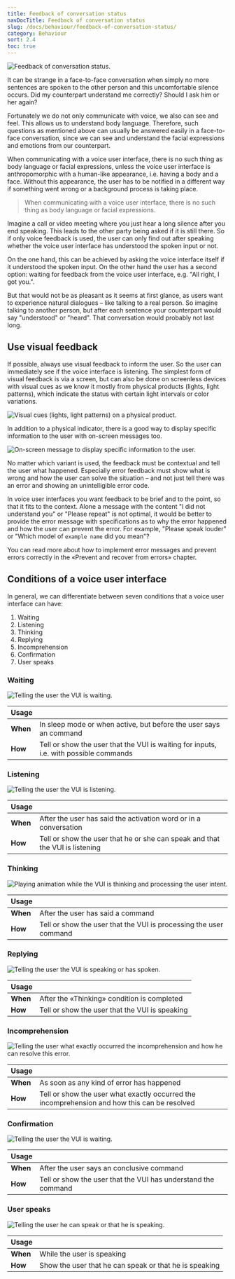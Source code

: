 ```yaml
---
title: Feedback of conversation status
navDocTitle: Feedback of conversation status
slug: /docs/behaviour/feedback-of-conversation-status/
category: Behaviour
sort: 2.4
toc: true
---
```


![Feedback of conversation status.](/images/behaviour/feedbackOfConversationStatus.png)

It can be strange in a face-to-face conversation when simply no more sentences are spoken to the other person and this uncomfortable silence occurs. Did my counterpart understand me correctly? Should I ask him or her again?

Fortunately we do not only communicate with voice, we also can see and feel. This allows us to understand body language. Therefore, such questions as mentioned above can usually be answered easily in a face-to-face conversation, since we can see and understand the facial expressions and emotions from our counterpart.

When communicating with a voice user interface, there is no such thing as body language or facial expressions, unless the voice user interface is anthropomorphic with a human-like appearance, i.e. having a body and a face. Without this appearance, the user has to be notified in a different way if something went wrong or a background process is taking place.

> When communicating with a voice user interface, there is no such thing as body language or facial expressions.

Imagine a call or video meeting where you just hear a long silence after you end speaking. This leads to the other party being asked if it is still there. So if only voice feedback is used, the user can only find out after speaking whether the voice user interface has understood the spoken input or not.

On the one hand, this can be achieved by asking the voice interface itself if it understood the spoken input. On the other hand the user has a second option: waiting for feedback from the voice user interface, e.g. "All right, I got you.".

But that would not be as pleasant as it seems at first glance, as users want to experience natural dialogues – like talking to a real person. So imagine talking to another person, but after each sentence your counterpart would say "understood" or "heard". That conversation would probably not last long.

## Use visual feedback

If possible, always use visual feedback to inform the user. So the user can immediately see if the voice interface is listening. The simplest form of visual feedback is via a screen, but can also be done on screenless devices with visual cues as we know it mostly from physical products (lights, light patterns), which indicate the status with certain light intervals or color variations.

![Visual cues (lights, light patterns) on a physical product.](/images/behaviour/twitter-jankolario-bifCXiN5rdY-unsplash.png)

In addition to a physical indicator, there is a good way to display specific information to the user with on-screen messages too.

![On-screen message to display specific information to the user.](/images/behaviour/feedback.png)

No matter which variant is used, the feedback must be contextual and tell the user what happened. Especially error feedback must show what is wrong and how the user can solve the situation – and not just tell there was an error and showing an unintelligible error code.

In voice user interfaces you want feedback to be brief and to the point, so that it fits to the context. Alone a message with the content "I did not understand you" or "Please repeat" is not optimal, it would be better to provide the error message with specifications as to why the error happened and how the user can prevent the error. For example, "Please speak louder" or "Which model of `example name` did you mean"?

<InfoBox to="/docs/behaviour/prevent-and-recover-from-errors/" link="Read more">
  You can read more about how to implement error messages and prevent errors
  correctly in the «Prevent and recover from errors» chapter.
</InfoBox>

## Conditions of a voice user interface

In general, we can differentiate between seven conditions that a voice user interface can have:

1. Waiting
2. Listening
3. Thinking
4. Replying
5. Incomprehension
6. Confirmation
7. User speaks

### Waiting

![Telling the user the VUI is waiting.](/images/behaviour/waiting.png)

| Usage    |                                                                                       |
| -------- | ------------------------------------------------------------------------------------- |
| **When** | In sleep mode or when active, but before the user says an command                     |
| **How**  | Tell or show the user that the VUI is waiting for inputs, i.e. with possible commands |

### Listening

![Telling the user the VUI is listening.](/images/behaviour/listening.png)

| Usage    |                                                                              |
| -------- | ---------------------------------------------------------------------------- |
| **When** | After the user has said the activation word or in a conversation             |
| **How**  | Tell or show the user that he or she can speak and that the VUI is listening |

### Thinking

![Playing animation while the VUI is thinking and processing the user intent.](/images/behaviour/thinking.gif)

| Usage    |                                                                   |
| -------- | ----------------------------------------------------------------- |
| **When** | After the user has said a command                                 |
| **How**  | Tell or show the user that the VUI is processing the user command |

### Replying

![Telling the user the VUI is speaking or has spoken.](/images/behaviour/replying.gif)

| Usage    |                                                |
| -------- | ---------------------------------------------- |
| **When** | After the «Thinking» condition is completed    |
| **How**  | Tell or show the user that the VUI is speaking |

### Incomprehension

![Telling the user what exactly occurred the incomprehension and how he can resolve this error.](/images/behaviour/incomprehension.png)

| Usage    |                                                                                              |
| -------- | -------------------------------------------------------------------------------------------- |
| **When** | As soon as any kind of error has happened                                                    |
| **How**  | Tell or show the user what exactly occurred the incomprehension and how this can be resolved |

### Confirmation

![Telling the user the VUI is waiting.](/images/behaviour/confirmation.png)

| Usage    |                                                               |
| -------- | ------------------------------------------------------------- |
| **When** | After the user says an conclusive command                     |
| **How**  | Tell or show the user that the VUI has understand the command |

### User speaks

![Telling the user he can speak or that he is speaking.](/images/behaviour/userSpeaks.gif)

| Usage    |                                                        |
| -------- | ------------------------------------------------------ |
| **When** | While the user is speaking                             |
| **How**  | Show the user that he can speak or that he is speaking |
